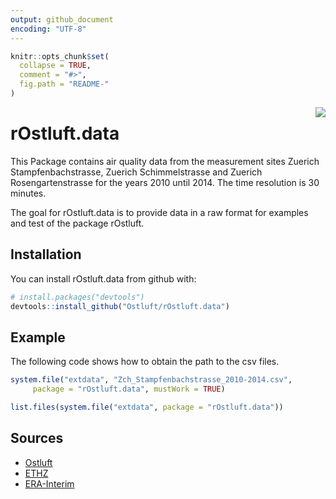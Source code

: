 ```yaml
---
output: github_document
encoding: "UTF-8"
---
```


<!-- README.md is generated from README.Rmd. Please edit that file -->

```r
knitr::opts_chunk$set(
  collapse = TRUE,
  comment = "#>",
  fig.path = "README-"
)
```
<img src="man/figures/logo.png" align="right" />

# rOstluft.data 

This Package contains air quality data from the measurement sites
Zuerich Stampfenbachstrasse, Zuerich Schimmelstrasse and Zuerich
Rosengartenstrasse for the years 2010 until 2014. The time resolution
is 30 minutes.

The goal for rOstluft.data is to provide data in a raw format for examples 
and test of the package rOstluft.

## Installation

You can install rOstluft.data from github with:

```r
# install.packages("devtools")
devtools::install_github("Ostluft/rOstluft.data")
```

## Example

The following code shows how to obtain the path to the csv files.

```r
system.file("extdata", "Zch_Stampfenbachstrasse_2010-2014.csv",
     package = "rOstluft.data", mustWork = TRUE)

list.files(system.file("extdata", package = "rOstluft.data"))
```

## Sources

* [Ostluft](https://www.ostluft.ch)
* [ETHZ](http://www.iac.ethz.ch/the-institute/weather-stations.html)
* [ERA-Interim](https://www.ecmwf.int/en/forecasts/datasets/archive-datasets/reanalysis-datasets/era-interim)


